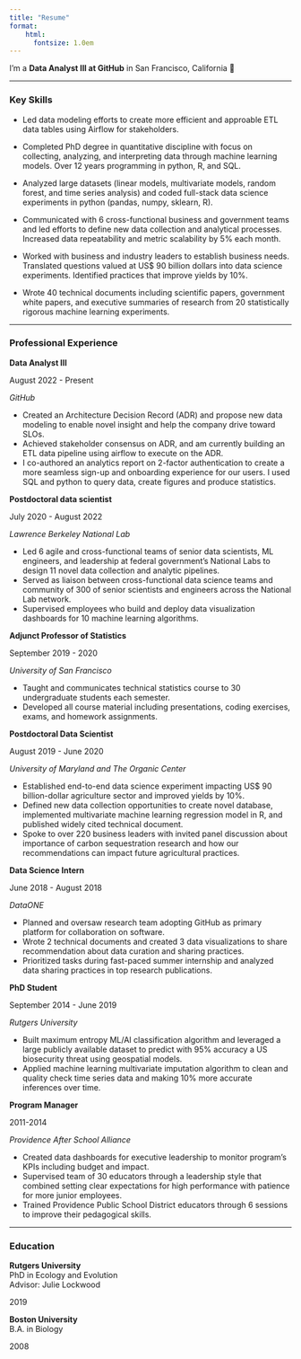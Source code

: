 ```yaml
---
title: "Resume"
format:
    html:
      fontsize: 1.0em
---
```


I'm a **Data Analyst III at GitHub** in San Francisco, California 🌉

---

### Key Skills
- Led data modeling efforts to create more efficient and approable ETL data tables using Airflow for stakeholders.  

-	Completed PhD degree in quantitative discipline with focus on collecting, analyzing, and interpreting data through machine learning models. Over 12 years programming in python, R, and SQL.  

-	Analyzed large datasets (linear models, multivariate models, random forest, and time series analysis) and coded full-stack data science experiments in python (pandas, numpy, sklearn, R).

-	Communicated with 6 cross-functional business and government teams and led efforts to define new data collection and analytical processes. Increased data repeatability and metric scalability by 5% each month.

-	Worked with business and industry leaders to establish business needs. Translated questions valued at US$ 90 billion dollars into data science experiments. Identified practices that improve yields by 10%.

-	Wrote 40 technical documents including scientific papers, government white papers, and executive summaries of research from 20 statistically rigorous machine learning experiments.

---

### Professional Experience
::: {.d-flex .justify-content-between}
::: {}
**Data Analyst III**  
:::
::: {.text-end}
August 2022 - Present
:::
:::
*GitHub*

- Created an Architecture Decision Record (ADR) and propose new data modeling to enable novel insight and help the company drive toward SLOs. 
- Achieved stakeholder consensus on  ADR, and am currently building an ETL data pipeline using airflow to execute on the ADR.
- I co-authored an analytics report on 2-factor authentication to create a more seamless sign-up and onboarding experience for our users. I used SQL and python to query data, create figures and produce statistics.

::: {.d-flex .justify-content-between}
::: {}
**Postdoctoral data scientist**  
:::
::: {.text-end}
July 2020 - August 2022
:::
:::
*Lawrence Berkeley National Lab*

-	Led 6 agile and cross-functional teams of senior data scientists, ML engineers, and leadership at federal government’s National Labs to design 11 novel data collection and analytic pipelines.
-	Served as liaison between cross-functional data science teams and community of 300 of senior scientists and engineers across the National Lab network.
-	Supervised employees who build and deploy data visualization dashboards for 10 machine learning algorithms.


::: {.d-flex .justify-content-between}
::: {}
**Adjunct Professor of Statistics**  
:::
::: {.text-end}
September 2019 - 2020
:::
:::
*University of San Francisco*

- Taught and communicates technical statistics course to 30 undergraduate students each semester.
-	Developed all course material including presentations, coding exercises, exams, and homework assignments.

::: {.d-flex .justify-content-between}
::: {}
**Postdoctoral Data Scientist**  
:::
::: {.text-end}
August 2019 - June 2020
:::
:::
*University of Maryland and The Organic Center*

-	Established end-to-end data science experiment impacting US$ 90 billion-dollar agriculture sector and improved yields by 10%.
-	Defined new data collection opportunities to create novel database, implemented multivariate machine learning regression model in R, and published widely cited technical document.
-	Spoke to over 220 business leaders with invited panel discussion about importance of carbon sequestration research and how our recommendations can impact future agricultural practices.

::: {.d-flex .justify-content-between}
::: {}
**Data Science Intern**  
:::
::: {.text-end}
June 2018 - August 2018
:::
:::
*DataONE*

-	Planned and oversaw research team adopting GitHub as primary platform for collaboration on software.
-	Wrote 2 technical documents and created 3 data visualizations to share recommendation about data curation and sharing practices. 
-	Prioritized tasks during fast-paced summer internship and analyzed data sharing practices in top research publications.

::: {.d-flex .justify-content-between}
::: {}
**PhD Student**  
:::
::: {.text-end}
September 2014 - June 2019
:::
:::
*Rutgers University*

-	Built maximum entropy ML/AI classification algorithm and leveraged a large publicly available dataset to predict with 95% accuracy a US biosecurity threat using geospatial models.
-	Applied machine learning multivariate imputation algorithm to clean and quality check time series data and making 10% more accurate inferences over time.

::: {.d-flex .justify-content-between}
::: {}
**Program Manager**  
:::
::: {.text-end}
2011-2014
:::
:::
*Providence After School Alliance*

-	Created data dashboards for executive leadership to monitor program’s KPIs including budget and impact.
-	Supervised team of 30 educators through a leadership style that combined setting clear expectations for high performance with patience for more junior employees.
-	Trained Providence Public School District educators through 6 sessions to improve their pedagogical skills.

---
### Education

::: {.d-flex .justify-content-between}
::: {}
**Rutgers University**  
PhD in Ecology and Evolution  
Advisor: Julie Lockwood
:::
::: {.text-end}
2019
:::
:::

::: {.d-flex .justify-content-between}
::: {}
**Boston University**  
B.A. in Biology
:::
::: {.text-end}
2008
:::
:::